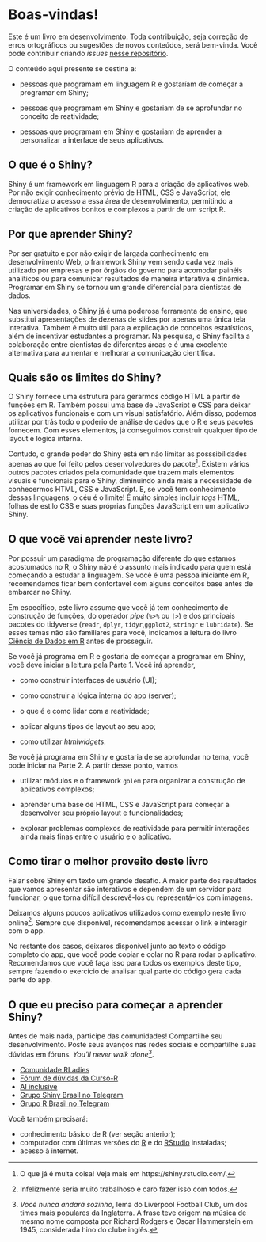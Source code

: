 # Boas-vindas! {-}

Este é um livro em desenvolvimento. Toda contribuição, seja correção de erros ortográficos ou sugestões de novos conteúdos, será bem-vinda. Você pode contribuir criando *issues* [nesse repositório](https://github.com/curso-r/livro-shiny). 

O conteúdo aqui presente se destina a:

- pessoas que programam em linguagem R e gostaríam de começar a programar em Shiny;

- pessoas que programam em Shiny e gostariam de se aprofundar no conceito de reatividade;

- pessoas que programam em Shiny e gostariam de aprender a personalizar a interface de seus aplicativos.

## O que é o Shiny? {-}

Shiny é um framework em linguagem R para a criação de aplicativos web. Por não exigir conhecimento prévio de HTML, CSS e JavaScript, ele democratiza o acesso a essa área de desenvolvimento, permitindo a criação de aplicativos bonitos e complexos a partir de um script R.

## Por que aprender Shiny? {-}

Por ser gratuito e por não exigir de largada conhecimento em desenvolvimento Web, o framework Shiny vem sendo cada vez mais utilizado por empresas e por órgãos do governo para acomodar painéis analíticos ou para comunicar resultados de maneira interativa e dinâmica. Programar em Shiny se tornou um grande diferencial para cientistas de dados.

Nas universidades, o Shiny já é uma poderosa ferramenta de ensino, que substitui apresentações de dezenas de slides por apenas uma única tela interativa. Também é muito útil para a explicação de conceitos estatísticos, além de incentivar estudantes a programar. Na pesquisa, o Shiny facilita a colaboração entre cientistas de diferentes áreas e é uma excelente alternativa para aumentar e melhorar a comunicação científica.

## Quais são os limites do Shiny? {-}

O Shiny fornece uma estrutura para gerarmos código HTML a partir de funções em R. Também possui uma base de JavaScript e CSS para deixar os aplicativos funcionais e com um visual satisfatório. Além disso, podemos utilizar por trás todo o poderio de análise de dados que o R e seus pacotes fornecem. Com esses elementos, já conseguimos construir qualquer tipo de layout e lógica interna. 

Contudo, o grande poder do Shiny está em não limitar as posssibilidades apenas ao que foi feito pelos desenvolvedores do pacote^[O que já é muita coisa! Veja mais em https://shiny.rstudio.com/.]. Existem vários outros pacotes criados pela comunidade que trazem mais elementos visuais e funcionais para o Shiny, diminuindo ainda mais a necessidade de conhecermos HTML, CSS e JavaScript. E, se você tem conhecimento dessas linguagens, o céu é o limite! É muito simples incluir *tags* HTML, folhas de estilo CSS e suas próprias funções JavaScript em um aplicativo Shiny.


## O que você vai aprender neste livro? {-}

Por possuir um paradigma de programação diferente do que estamos acostumados no R, o Shiny não é o assunto mais indicado para quem está começando a estudar a linguagem. Se você é uma pessoa iniciante em R, recomendamos ficar bem confortável com alguns conceitos base antes de embarcar no Shiny.

Em específico, este livro assume que você já tem conhecimento de construção de funções, do operador *pipe* (`%>%` ou `|>`) e dos principais pacotes do tidyverse (`readr`, `dplyr`, `tidyr`,`ggplot2`, `stringr` e `lubridate`). Se esses temas não são familiares para você, indicamos a leitura do livro [Ciência de Dados em R](https://livro.curso-r.com/) antes de prosseguir.

Se você já programa em R e gostaria de começar a programar em Shiny, você deve iniciar a leitura pela Parte 1. Você irá aprender,

- como construir interfaces de usuário (UI);

- como construir a lógica interna do app (server);

- o que é e como lidar com a reatividade;

- aplicar alguns tipos de layout ao seu app;

- como utilizar *htmlwidgets*.

Se você já programa em Shiny e gostaria de se aprofundar no tema, você pode iniciar na Parte 2. A partir desse ponto, vamos

- utilizar módulos e o framework `golem` para organizar a construção de aplicativos complexos;

- aprender uma base de HTML, CSS e JavaScript para começar a desenvolver seu próprio layout e funcionalidades;

- explorar problemas complexos de reatividade para permitir interações ainda mais finas entre o usuário e o aplicativo.

## Como tirar o melhor proveito deste livro

Falar sobre Shiny em texto um grande desafio. A maior parte dos resultados que vamos apresentar são interativos e dependem de um servidor para funcionar, o que torna difícil descrevê-los ou representá-los com imagens.

Deixamos alguns poucos aplicativos utilizados como exemplo neste livro online^[Infelizmente seria muito trabalhoso e caro fazer isso com todos.]. Sempre que disponível, recomendamos acessar o link e interagir com o app. 

No restante dos casos, deixaros disponível junto ao texto o código completo do app, que você pode copiar e colar no R para rodar o aplicativo. Recomendamos que você faça isso para todos os exemplos deste tipo, sempre fazendo o exercício de analisar qual parte do código gera cada parte do app.

## O que eu preciso para começar a aprender Shiny? {-}

Antes de mais nada, participe das comunidades! Compartilhe seu desenvolvimento. Poste seus avanços nas redes sociais e compartilhe suas dúvidas em fóruns. *You'll never walk alone*^[*Você nunca andará sozinho*, lema do Liverpool Football Club, um dos times mais populares da Inglaterra. A frase teve origem na música de mesmo nome composta por Richard Rodgers e Oscar Hammerstein em 1945, considerada hino do clube inglês.].

- [Comunidade RLadies](https://benubah.github.io/r-community-explorer/rladies.html)
- [Fórum de dúvidas da Curso-R](https://discourse.curso-r.com/) 
- [AI inclusive](https://www.ai-inclusive.org/)
- [Grupo Shiny Brasil no Telegram](https://t.me/+10xVIRZ7aek1NGZh) 
- [Grupo R Brasil no Telegram](https://t.me/rbrasiloficial)

Você também precisará:

- conhecimento básico de R (ver seção anterior);
- computador com últimas versões do [R](
The Comprehensive R Archive Networkcran.r-project.org
) e do [RStudio](https://rstudio.com/products/rstudio/download/) instaladas;
- acesso à internet.
